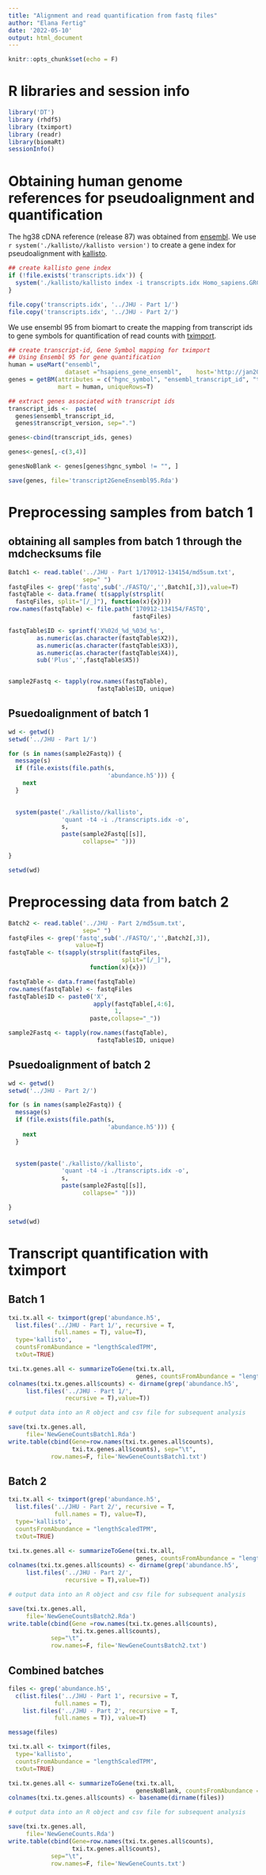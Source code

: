 ```yaml
---
title: "Alignment and read quantification from fastq files"
author: "Elana Fertig"
date: '2022-05-10'
output: html_document
---
```


```r
knitr::opts_chunk$set(echo = F)
```

# R libraries and session info

```r
library('DT')
library (rhdf5) 
library (tximport) 
library (readr) 
library(biomaRt) 
sessionInfo()
```
# Obtaining human genome references for pseudoalignment and quantification

The hg38 cDNA reference (release 87) was obtained from [ensembl](http://ftp.ensembl.org/pub/release-87/fasta/homo_sapiens/cdna/). We use `r system('./kallisto//kallisto version')` to create a gene index for pseudoalignment with [kallisto](https://www.nature.com/articles/nbt.3519).

```r
## create kallisto gene index
if (!file.exists('transcripts.idx')) {
  system('./kallisto/kallisto index -i transcripts.idx Homo_sapiens.GRCh38.cdna.all.fa.gz')
}

file.copy('transcripts.idx', '../JHU - Part 1/')
file.copy('transcripts.idx', '../JHU - Part 2/')
```

We use ensembl 95 from biomart to create the mapping from transcript ids to gene symbols for quantification of read counts with [tximport](https://doi.org/10.12688/f1000research.7563.1).

```r
## create transcript-id, Gene Symbol mapping for tximport
## Using Ensembl 95 for gene quantification
human = useMart("ensembl", 
                dataset ="hsapiens_gene_ensembl",    host='http://jan2019.archive.ensembl.org')
genes = getBM(attributes = c("hgnc_symbol", "ensembl_transcript_id", "transcript_version"), 
              mart = human, uniqueRows=T)

## extract genes associated with transcript ids
transcript_ids <-  paste( 
  genes$ensembl_transcript_id, 
  genes$transcript_version, sep=".")

genes<-cbind(transcript_ids, genes)

genes<-genes[,-c(3,4)]

genesNoBlank <- genes[genes$hgnc_symbol != "", ]

save(genes, file='transcript2GeneEnsembl95.Rda')
```

# Preprocessing samples from batch 1

## obtaining all samples from batch 1 through the mdchecksums file

```r
Batch1 <- read.table('../JHU - Part 1/170912-134154/md5sum.txt',
                     sep=" ")
fastqFiles <- grep('fastq',sub('./FASTQ/','',Batch1[,3]),value=T)
fastqTable <- data.frame( t(sapply(strsplit( 
  fastqFiles, split="[/_]"), function(x){x})))
row.names(fastqTable) <- file.path('170912-134154/FASTQ',
                                   fastqFiles)

fastqTable$ID <- sprintf('X%02d_%d_%03d_%s',
        as.numeric(as.character(fastqTable$X2)), 
        as.numeric(as.character(fastqTable$X3)), 
        as.numeric(as.character(fastqTable$X4)), 
        sub('Plus','',fastqTable$X5))


sample2Fastq <- tapply(row.names(fastqTable),
                         fastqTable$ID, unique)
```

## Psuedoalignment of batch 1

```r
wd <- getwd()
setwd('../JHU - Part 1/')

for (s in names(sample2Fastq)) {
  message(s)
  if (file.exists(file.path(s,
                            'abundance.h5'))) {
    next 
  }
  

  system(paste('./kallisto//kallisto',
               'quant -t4 -i ./transcripts.idx -o', 
               s,
               paste(sample2Fastq[[s]],
                     collapse=" ")))

}

setwd(wd)
```

# Preprocessing data from batch 2

```r
Batch2 <- read.table('../JHU - Part 2/md5sum.txt',
                     sep=" ")
fastqFiles <- grep('fastq',sub('./FASTQ/','',Batch2[,3]),
                   value=T)
fastqTable <- t(sapply(strsplit(fastqFiles, 
                                split="[/_]"),
                       function(x){x}))

fastqTable <- data.frame(fastqTable)
row.names(fastqTable) <- fastqFiles
fastqTable$ID <- paste0('X', 
                        apply(fastqTable[,4:6],
                              1,
                       paste,collapse="_"))

sample2Fastq <- tapply(row.names(fastqTable),
                         fastqTable$ID, unique)
```

## Psuedoalignment of batch 2

```r
wd <- getwd()
setwd('../JHU - Part 2/')

for (s in names(sample2Fastq)) {
  message(s)
  if (file.exists(file.path(s,
                            'abundance.h5'))) {
    next 
  }
  

  system(paste('./kallisto//kallisto',
               'quant -t4 -i ./transcripts.idx -o', 
               s,
               paste(sample2Fastq[[s]],
                     collapse=" ")))

}

setwd(wd)
```

# Transcript quantification with tximport

## Batch 1

```r
txi.tx.all <- tximport(grep('abundance.h5',
  list.files('../JHU - Part 1/', recursive = T,
             full.names = T), value=T),
  type='kallisto', 
  countsFromAbundance = "lengthScaledTPM",
  txOut=TRUE)

txi.tx.genes.all <- summarizeToGene(txi.tx.all,
                                    genes, countsFromAbundance = "lengthScaledTPM")
colnames(txi.tx.genes.all$counts) <- dirname(grep('abundance.h5',
     list.files('../JHU - Part 1/', 
                recursive = T),value=T))

# output data into an R object and csv file for subsequent analysis

save(txi.tx.genes.all,
     file='NewGeneCountsBatch1.Rda')
write.table(cbind(Gene=row.names(txi.tx.genes.all$counts),
                  txi.tx.genes.all$counts), sep="\t",
            row.names=F, file='NewGeneCountsBatch1.txt')

```

## Batch 2

```r
txi.tx.all <- tximport(grep('abundance.h5',
  list.files('../JHU - Part 2/', recursive = T,
             full.names = T), value=T),
  type='kallisto', 
  countsFromAbundance = "lengthScaledTPM",
  txOut=TRUE)

txi.tx.genes.all <- summarizeToGene(txi.tx.all,
                                    genes, countsFromAbundance = "lengthScaledTPM")
colnames(txi.tx.genes.all$counts) <- dirname(grep('abundance.h5',
     list.files('../JHU - Part 2/', 
                recursive = T),value=T))

# output data into an R object and csv file for subsequent analysis

save(txi.tx.genes.all,
     file='NewGeneCountsBatch2.Rda')
write.table(cbind(Gene =row.names(txi.tx.genes.all$counts),
                  txi.tx.genes.all$counts),
            sep="\t",
            row.names=F, file='NewGeneCountsBatch2.txt')

```

## Combined batches

```r
files <- grep('abundance.h5',
  c(list.files('../JHU - Part 1', recursive = T,
             full.names = T),
    list.files('../JHU - Part 2', recursive = T,
             full.names = T)), value=T)

message(files)
```

```r


txi.tx.all <- tximport(files,
  type='kallisto', 
  countsFromAbundance = "lengthScaledTPM",
  txOut=TRUE)

txi.tx.genes.all <- summarizeToGene(txi.tx.all,
                                    genesNoBlank, countsFromAbundance = "lengthScaledTPM")
colnames(txi.tx.genes.all$counts) <- basename(dirname(files))

# output data into an R object and csv file for subsequent analysis

save(txi.tx.genes.all,
     file='NewGeneCounts.Rda')
write.table(cbind(Gene=row.names(txi.tx.genes.all$counts),
                  txi.tx.genes.all$counts),
            sep="\t",
            row.names=F, file='NewGeneCounts.txt')
```

